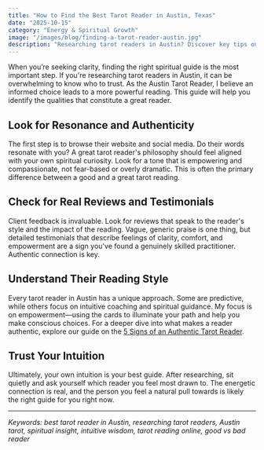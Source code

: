 ```yaml
---
title: "How to Find the Best Tarot Reader in Austin, Texas"
date: "2025-10-15"
category: "Energy & Spiritual Growth"
image: "/images/blog/finding-a-tarot-reader-austin.jpg"
description: "Researching tarot readers in Austin? Discover key tips on how to find the best, most authentic reader for your spiritual needs and what makes a reading truly great."
---
```


When you’re seeking clarity, finding the right spiritual guide is the most important step. If you're researching tarot readers in Austin, it can be overwhelming to know who to trust. As the Austin Tarot Reader, I believe an informed choice leads to a more powerful reading. This guide will help you identify the qualities that constitute a great reader.

## Look for Resonance and Authenticity

The first step is to browse their website and social media. Do their words resonate with you? A great tarot reader's philosophy should feel aligned with your own spiritual curiosity. Look for a tone that is empowering and compassionate, not fear-based or overly dramatic. This is often the primary difference between a good and a great tarot reading.

## Check for Real Reviews and Testimonials

Client feedback is invaluable. Look for reviews that speak to the reader's style and the impact of the reading. Vague, generic praise is one thing, but detailed testimonials that describe feelings of clarity, comfort, and empowerment are a sign you've found a genuinely skilled practitioner. Authentic connection is key.

## Understand Their Reading Style

Every tarot reader in Austin has a unique approach. Some are predictive, while others focus on intuitive coaching and spiritual guidance. My focus is on empowerment—using the cards to illuminate your path and help you make conscious choices. For a deeper dive into what makes a reader authentic, explore our guide on the [5 Signs of an Authentic Tarot Reader](/blog/5-signs-of-an-authentic-tarot-reader).

## Trust Your Intuition

Ultimately, your own intuition is your best guide. After researching, sit quietly and ask yourself which reader you feel most drawn to. The energetic connection is real, and the person you feel a natural pull towards is likely the right guide for you right now.

---

*Keywords: best tarot reader in Austin, researching tarot readers, Austin tarot, spiritual insight, intuitive wisdom, tarot reading online, good vs bad reader*